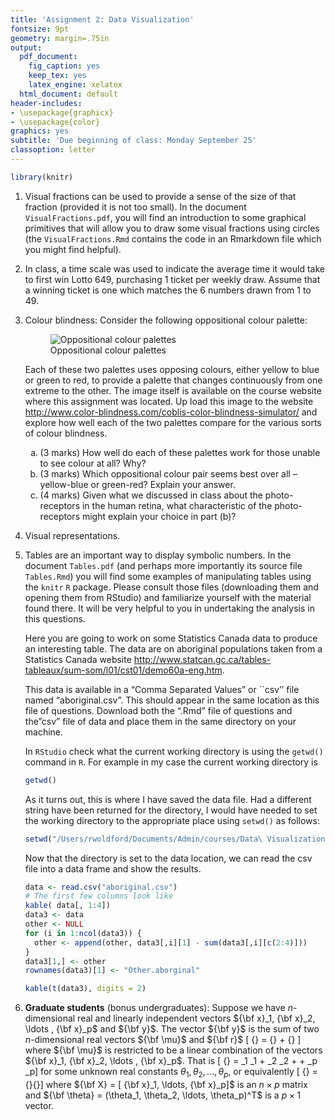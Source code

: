 ```yaml
---
title: 'Assignment 2: Data Visualization'
fontsize: 9pt
geometry: margin=.75in
output:
  pdf_document:
    fig_caption: yes
    keep_tex: yes
    latex_engine: xelatex
  html_document: default
header-includes:
- \usepackage{graphicx}
- \usepackage{color}
graphics: yes
subtitle: 'Due beginning of class: Monday September 25'
classoption: letter
---
```

```r
library(knitr)
```

1. Visual fractions can be used to provide a sense of the size of that fraction (provided it is not too small).   In the document `VisualFractions.pdf`, you will find an introduction to some graphical primitives that will allow you to draw some visual fractions using circles (the  `VisualFractions.Rmd` contains the code in an Rmarkdown file which you might find helpful).
\begin{enumerate}
\item (10 marks) 
Read that document and complete the definition of the function $\mathtt{visualFraction(\cdots)}$.
\item Show the results of your program on $\frac{3}{100}$ and also on $\frac{37}{1000}$.  In each case, show the results {\bf both when } $\mathtt{random=FALSE}$ {\bf and when} $\mathtt{random=TRUE}$.
\item (2 marks) Explain why the case $\mathtt{random=TRUE}$ might be of interest.
\end{enumerate}


2. In class, a time scale was used to indicate the average time it would take to first win Lotto 649, purchasing 1 ticket per weekly draw.   Assume that a winning ticket is one which matches the 6 numbers drawn from 1 to 49.  
    \begin{enumerate}
    \item (1 mark) Suppose $p$ is the probability of winning the grand prize.  Write down the value for $p$ for  Lotto 649. 
    \item (1 mark) Write down the probability of winning ({\bf for the first time}) on the $n$th draw (i.e. losing on the first $n-1$ draws).
    \item (1 mark) Determine the expected number of draws you must play (1 ticket each draw) before winning for the first time.
    \item (1 mark) Show how the average time to win Lotto 649 when playing 1 ticket per weekly 649 draw  turns into the long wait given for the Homo sapiens example (as described in the slides)
    \end{enumerate}

3. Colour blindness:  Consider the following oppositional colour palette:

    ![Oppositional colour palettes](./img/changingHueOppositional.png)

    Each of these two palettes uses opposing colours, either yellow to blue or green to red, to provide a palette that changes continuously from one extreme to the other.
    The image itself is available on the course website where this assignment was located.  Up load this image to the website [http://www.color-blindness.com/coblis-color-blindness-simulator/](http://www.color-blindness.com/coblis-color-blindness-simulator/) and explore how well each of the two palettes compare for the various sorts of colour blindness.
    a. (3 marks) How well do each of these palettes work for those unable to see colour at all?  Why?
    b. (3 marks) Which oppositional colour pair seems best over all -- yellow-blue or green-red? Explain your answer.
    c. (4 marks) Given what we discussed in class about the photo-receptors in the human retina, what characteristic of the photo-receptors might explain your choice in part (b)?
    
4.  Visual representations.  
    \begin{enumerate}
    \item The following diagram was produced by the World Health Organizationa few years back.
    \begin{center}
    \includegraphics[width=0.6\textwidth]{img/water-drop.png}
    \end{center}
    \begin{enumerate}
    \item (4 marks) Suppose the percentages were not actually displayed.  What visual features of the display are available to the reader to decode the numbers presented?  Which of these correspond to the percentages?  
    \item (4 marks) From Cleveland and McGill's ordering of elementary tasks identify which of these tasks are used where in this diagram.  Which of these elementary tasks are most likely to be used in decoding the numbers by the reader?  Comment on the likely accuracy of this decoding.
    \item (4 marks) Create a table representing the same numerical information.  Give the pros and cons of the table compared to the original diagram. (See `Tables.Rmd` in the folder for this assignment)
    \end{enumerate}
    \item The following diagram was produced with considerable enthusiasm from a site called premiermicrosoft.wordpress.com
    \href{http://premiermicrosoft.wordpress.com/2012/02/12/how-to-make-a-graphchart-in-microsoft-word/}{\color {blue} https://premiermicrosoft.wordpress.com/2012/02/12/how-to-make-a-graphchart-in-microsoft-word/index.htm}
    (not to be confused with Microsoft's https://premier.microsoft.com) where it is called a ``cone chart''.
    \begin{center}
    \begin{quotation}
    {\scriptsize To quote the author: ``Now, jazz up some effects for your graph. You can customize your current graph, by clicking Design in Chart Tools.'' \ldots sigh.}
    \end{quotation}
    \includegraphics[width=0.7\textwidth]{img/MSPremierConeChart.png}
    \end{center}
    \begin{enumerate}
    \item (5 marks) Write out all of the values that appear in the diagram which are categorical and say how they are encoded in the diagram.
    \item (3 marks) Consider how the values of `Time for Programs to Start Up` encoded.  From Cleveland and McGill's ordering of elementary tasks identify which of these tasks are used in the encoding of these values.  Which elementary tasks are most likely to be used in decoding the values by the reader?  Comment on the likely accuracy of this decoding.  
    \item (2 marks) Critically assess the contribution of the scales appearing at the left and back of the plot.
    \end{enumerate}
    \end{enumerate}

5. Tables are an important way to display symbolic numbers.   In the document `Tables.pdf` (and perhaps more importantly its source file `Tables.Rmd`) you will find some examples of manipulating tables using the `knitr` `R` package.   Please consult those files (downloading them and opening them from RStudio) and familiarize yourself with the material found there.  It will be very helpful to you in undertaking the analysis in this questions.

    Here you are going to work on some Statistics Canada data to produce an interesting table.  The data are on aboriginal populations taken from a  Statistics Canada website [http://www.statcan.gc.ca/tables-tableaux/sum-som/l01/cst01/demo60a-eng.htm](http://www.statcan.gc.ca/tables-tableaux/sum-som/l01/cst01/demo60a-eng.htm).

    This data is available in a "Comma Separated Values" or ``csv'' file named "aboriginal.csv".  This should appear in the same location as this file of questions.  Download both the ".Rmd" file of questions and the"csv" file of data and place them in the same directory on your machine.  
    
    In `RStudio` check what the current working directory is using the `getwd()` command in `R`.  For example in my case the current working directory is 
    
    ```r
    getwd()
    ```
    
    As it turns out, this is where I have saved the data file.  Had a different string have been returned for the directory, I would have needed to set the working directory to the appropriate place using `setwd()` as follows:
    
    ```r
    setwd("/Users/rwoldford/Documents/Admin/courses/Data\ Visualization/Assignments/Fall17/Assignment\ 2")
    ```
    
    Now that the directory is set to the data location, we can read the csv file into a data frame and show the results.
    
    ```r
    data <- read.csv("aboriginal.csv")
    # The first few columns look like
    kable( data[, 1:4])
    data3 <- data
    other <- NULL
    for (i in 1:ncol(data3)) { 
      other <- append(other, data3[,i][1] - sum(data3[,i][c(2:4)]))
    }
    data3[1,] <- other
    rownames(data3)[1] <- "Other.aborginal"
    
    kable(t(data3), digits = 2)
    ```
    
    \begin{enumerate}
\item (10 marks)
Reformat this table to make whatever patterns it contains more easily apprehended.  Show each step that you choose to follow by displaying the table that results from each step.  Say why you chose to make that step by referencing the rules we had for reformatting tables. Write down a summary of whatever patterns you have uncovered. 
\item (4 marks)  Note that the category `Aboriginal.identity.population` includes the "Aboriginal groups (North American Indian, Métis and Inuit), multiple Aboriginal responses and Aboriginal responses not included elsewhere".  Replace the data on `Aboriginal.identity.population` by `Other.aboriginal` that is the difference between `Aboriginal.identity.population` and the North American Indian, Métis and Inuit groups.  Again, give the table the best presentation and summarize whatever pattern exists.
\item (4 marks) Whatever marginal (row or column) pattern you identified in the previous part, build the table of deviations from that pattern, display it, and comment on what you see.
\end{enumerate}
  

6. **Graduate students**  (bonus undergraduates):  Suppose we have $n$-dimensional real and linearly independent vectors ${\bf x}_1, {\bf x}_2, \ldots , {\bf x}_p$ and ${\bf y}$.  The vector ${\bf y}$ is the sum of two $n$-dimensional real vectors ${\bf \mu}$ and  ${\bf r}$
 \[ {\bf y} = {\bf \mu} + {\bf r} \]
where ${\bf \mu}$ is restricted to be a linear combination of the vectors  ${\bf x}_1, {\bf x}_2, \ldots , {\bf x}_p$.  That is 
\[ {\bf \mu} = \theta_1 \times {\bf x}_1 + \theta_2 \times {\bf x}_2 + \cdots  + \theta_p \times{\bf x}_p\]
for some unknown real constants $\theta_1, \theta_2, \ldots, \theta_p$, or equivalently
 \[  {\bf \mu}  = {\bf X}{\bf \theta}\]
where ${\bf X} = [ {\bf x}_1, \ldots,  {\bf x}_p]$ is an $n \times p$ matrix and ${\bf \theta} = (\theta_1, \theta_2, \ldots, \theta_p)^T$ is a $p \times 1$ vector.
\begin{enumerate}
\item  (5 marks) For any ${\bf y}$, neither  ${\bf \mu}$ nor ${\bf r}$ are uniquely defined.  Suppose we choose particular vectors $\widehat{\bf \mu}$, and $\widehat{\bf r}$ (with ${\bf y} = \widehat{\bf \mu} + \widehat{\bf r}~$) to be such that they are orthogonal to one another (whatever values any $\theta_i$ take).   That is, $\widehat{\bf \mu}^T \widehat{\bf r} = 0$.

    Prove that this additional constraint implies that
\[\widehat{\bf \mu} = {\bf P} {\bf y} \]
    where ${\bf P} = {\bf X} ({\bf X}^T {\bf X})^{-1}{\bf X}^T$ and hence show that $\widehat{\bf r} = ({\bf I}_n -{\bf P}){\bf y}$.
\item (2 marks) Show that ${\bf P}$ is an   idempotent matrix, that is that  ${\bf P}^2={\bf P}$.
\item (2 marks) Show that if ${\bf P}$ is an idempotent matrix, then so must be $ ({\bf I}_n -{\bf P})$.
\item (2 marks) Show that  $\widehat{\bf r}$ is in fact orthogonal to $\widehat{\bf \mu}$.
\item (5 marks)  Show that $\widehat{\bf \mu} = {\bf P} {\bf y}$ is the choice of ${\bf \mu}$ which minimizes the squared length of ${\bf r}$.  That is it minimizes ${\bf r}^T{\bf r}=({\bf y} - {\bf \mu})^T({\bf y} - {\bf \mu})$.
\end{enumerate}

